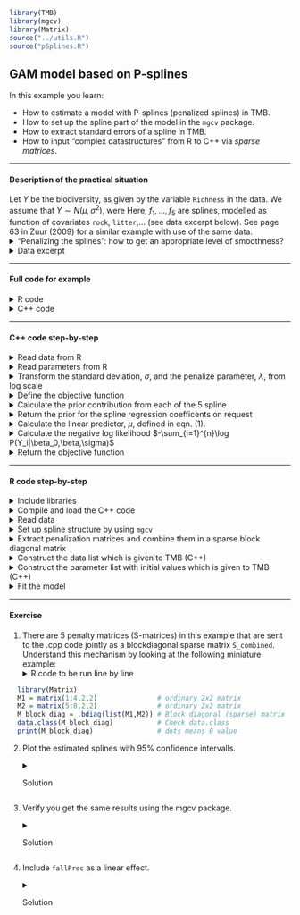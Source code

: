 ```r
library(TMB)
library(mgcv)
library(Matrix)
source("../utils.R")
source("pSplines.R")
```


## **GAM model based on P-splines**
In this example you learn:

* How to estimate a model with P-splines (penalized splines) in TMB.
* How to set up the spline part of the model in the `mgcv` package. 
* How to extract standard errors of a spline in TMB.
* How to input "complex datastructures" from R to C++ via _sparse matrices_.

***
#### Description of the practical situation
Let $Y$ be the biodiversity, as given by the variable `Richness` in the data. We assume that $Y \sim N(\mu,\sigma^2)$, were 
\begin{equation}
\mu = \beta_0 +  f_1(rock) +f_2(litter) + f_3(soil) + f_4(fallPrec) + f_5(sprTmax).\qquad (1)
\label{def:mu}
\end{equation}
Here, $f_1,\ldots,f_5$ are splines, modelled as function of covariates `rock`, `litter`,... (see data excerpt below).
See page 63 in Zuur (2009) for a similar example with use of the same data.
<details> <summary> "Penalizing the splines": how to get an appropriate level of smoothness?</summary>
We let the coefficients ($\beta$) of the $i$th spline have a multivariate normal distribution with precision matrix $\lambda_i \pmb{S}_i$, where $\lambda_i$ is a penalization parameter and $\pmb{S}_i$ is a penalization matrix extracted from the R-package `mgcv`. The matrices $\pmb{S}_i$ are singular, and hence the multivariate normal distributions are degenerate. However, when bringing in data through the likelihood, the (posterior) precision matrix becomes non-singular. See [Wood (2017)](https://books.google.no/books?id=JTkkDwAAQBAJ&printsec=frontcover&dq=generalized+additive+models+wood+2017&hl=no&sa=X&ved=0ahUKEwjp4o2sicHbAhWEFZoKHaHYBQ0Q6AEIJzAA#v=onepage&q=generalized%20additive%20models%20wood%202017&f=false) for details.
Implementation details are given in under the section "C++ code step-by-step" below.

```r
knitr::include_graphics("withAndWithout.png")
```


</details>

<details> <summary>Data excerpt</summary>
```r
head(Vegetation,5)
```
</details>

***

#### Full code for example
<details> <summary> R code</summary>
```r
include_source("pSplines.R", linesToInclud=c(1:3, 10:999))
```
</details>
<details> <summary> C++ code</summary>
```r
include_source("pSplines.cpp", linesToInclud=c(1:999))
```
</details>

***

#### C++ code step-by-step
<details>  
  <summary>Read data from R</summary>
```c++
    DATA_VECTOR(Y);       //The response
    DATA_MATRIX(X);       //Design matrix for splines
    DATA_SPARSE_MATRIX(S);//Penalization matrix diag(S1,S2,S3,S4,S5) without
                          //storing off-diagonal zeros.
    DATA_VECTOR(Sdims);   //Dimensions of S1,S2,S3,S4 and S5
    DATA_INTEGER(flag);     //Used for calculating the normalizing constant of the prior for spline regression coefficients on the R side

```

The `X` matrix combines the 5 design matrices for the 5 splines.
$$
X =\left[X_1,X_2,X_3,X_4,X_5\right]
= \underbrace{
                \left.\left( 
                      \begin{array}{cc|cc|cc|cc}
                             1.2&\cdots &4.3&\cdots &5.0&\cdots &\cdots&0.2\\
                             -.2&\cdots &1.3&\cdots &2.0&\cdots &\cdots&9.1\\
                             3.1&\cdots &0.0&\cdots &1.2&\cdots &\cdots&-20.1\\
                             \vdots&&&&&&\vdots&\\
                             4.2&\cdots &9.1&\cdots &2.3&\cdots &\cdots&1.3
                      \end{array}
                \right)\right\}
              }_{\text{Design matrices for 5 splines stacked columnwise}} 
              \,\text{ observations }
$$
</details>
<details>
  <summary>Read parameters from R</summary>
```c++
    PARAMETER(beta0);       //Intercept
    PARAMETER_VECTOR(beta); //Spline regression parameters (5 splines stacked)
    PARAMETER_VECTOR(log_lambda);// Log penalization parameters (for 5 splines)
    PARAMETER(log_sigma);   // log(SD) of measurement error
```
</details>
<details>

<summary>Transform the standard deviation, $\sigma$, and the penalize parameter, $\lambda$, from log scale</summary>
```c++
    Type sigma = exp(log_sigma);
    vector<Type> lambda = exp(log_lambda);
```
</details>
<details>

<summary>Define the objective function</summary>
```c++
    Type nll = 0.0;
```
</details>
<details>

  <summary>Calculate the prior contribution from each of the 5 spline</summary>
  This is where the "complicated stuff" is going on. The following code does two things:
  
  * Retrieve the five $S$ matrices and $\beta$ vectors corresponding to each spline. 
  * Calculate the (multivariate) normal prior on each spline coeff vector $\beta_i$ (with precission matrix $\lambda_i S_i$).
```c++
  int k=0;  // Counter
  for(int i=0;i<Sdims.size();i++){
    int m_i = Sdims(i);
    vector<Type> beta_i = beta.segment(k,m_i);       // Retrieve beta_i
    SparseMatrix<Type> S_i = S.block(k,k,m_i,m_i);   // Retrieve S_i
    nll -= Type(0.5)*m_i*log_lambda(i) - 0.5*lambda(i)*GMRF(S_i).Quadform(beta_i);
    k += m_i;
  }
```
  
* `beta.segment(k,m_i)` returns elements $\beta_k,\beta_{k+1},\ldots,\beta_{k+m_i}$.  
* `S.block(k,k,m_i,m_i)` returns submatrix of $S$ with upper left corner $(k,k)$ and lower
  right corner $(k+m_i,k+m_i)$.
* The contribution from the $i$th spline is $0.5m_i\log(\lambda_i) - 0.5\lambda_i\beta_i^T S_i \beta_i$. A bit of explanation
is needed here. This prior on $\beta$ is a zero mean Gaussian distribution with precission (inverse covariance) matrix
$\lambda_iS_i$. Note that $S_i$  is not full rank, so we are dealing with a degenerate mutivariate distribution.
The part $0.5m_i\log(\lambda_i)$ is comming from the normalizing constant of the multivariate mean Gaussian distribution. A reference is needed here........
* `GMRF(S_i).Quadform(beta_i)` is the quadratic form $\beta_i^T S_i \beta_i$ (it is hard
to get the compiler to accept the  code `beta_i*(S_i*beta_i)  `).
</details>
<details>

  <summary>Return the prior for the spline regression coefficents on request </summary>
```c++
  if (flag == 0) return nll;
```
</details>
<details>

  <summary>Calculate the linear predictor, $\mu$, defined in eqn. (1).   </summary>
```c++
    vector<Type> mu(Y.size());
    mu = beta0 + X*beta;
```

* $X\beta=\sum_{j=1}^5X_j\beta_j$ gives the sum of all 5 splines (see above).
</details>
<details>

<summary>Calculate the negative log likelihood $-\sum_{i=1}^{n}\log P(Y_i|\beta_0,\beta,\sigma)$</summary>
```c++
    for(int i=0; i<Y.size(); i++){
      nll -= dnorm(Y(i), mu(i), sigma, true);
    }
```
</details>
<details>

<summary>Return the objective function </summary>
```c++
  return nll;
```
</details>

***


#### R code step-by-step
<details>  
  <summary>Include libraries</summary>
```r
  library(TMB)
  library(mgcv) #Use gam
  library(Matrix) #Use sparse matrices
```
</details>
<details>  
  <summary>Compile and load the C++ code</summary>
```r
  compile("pSplines.cpp")
  dyn.load(dynlib("pSplines"))
```
</details>
<details>  
  <summary>Read data</summary>
```r
  Vegetation <- read.table(file = "Vegetation.txt", header = TRUE, dec = ".")
  Vegetation = Vegetation[!is.na(Vegetation$Richness),]
```
</details>
<details>  
  <summary>Set up spline structure by using `mgcv`</summary>
```r
  gam_setup = gam(Richness ~ s(ROCK, bs = "cs") +
        s(LITTER, bs = "cs") + s(BARESOIL, bs = "cs") +
        s(FallPrec, bs = "cs") + s(SprTmax, bs = "cs"),
      data = Vegetation,fit=FALSE)
```
* `fit=FALSE` is because you only want `mgcv` to set up the spline bases,
   not fit the model.
</details>
<details>  
  <summary>Extract penalization matrices and combine them in a sparse block diagonal matrix</summary>
```r
  S_ROCK = gam_setup$smooth[[1]]$S[[1]]
  S_LITTER = gam_setup$smooth[[2]]$S[[1]]
  S_BARESOIL = gam_setup$smooth[[3]]$S[[1]]
  S_FallPrec = gam_setup$smooth[[4]]$S[[1]]
  S_SprTmax = gam_setup$smooth[[5]]$S[[1]]
  S_list = list(S_ROCK,S_LITTER,S_BARESOIL,S_FallPrec,S_SprTmax)
  S_combined = .bdiag(S_list)         # join S's in sparse matrix
  Sdims = unlist(lapply(S_list,nrow)) # Find dimension of each S
```
</details>
<details>  
  <summary>Construct the data list which is given to TMB (C++)</summary>
```r
data = list(Y = Vegetation$Richness, # Response
            X = gam_setup$X[,-1],  # Design matrix, without intercept
            S = S_combined,      # Combined penalty matrix
            Sdims = Sdims,
            flag = 1)
```
</details>
<details>  
  <summary>Construct the parameter list with initial values which is given to TMB (C++)</summary>
```r
  par = list(
    beta0 = 0,  # Intercept
    beta = rep(0,sum(Sdims)),  # Spline coefficients
    log_lambda = rep(rep(0,length(Sdims))), #Log spline penalization coefficients
    log_sigma = 0
  )
```
</details>
<details>  
  <summary>Fit the model</summary>
```r
  obj = MakeADFun(data = data, parameters = par,random="beta",DLL = "pSplines")
  obj <- normalize(obj, flag="flag")  #Inform obj that we calculate the prior normalizing constant in R. 
  opt = nlminb(obj$par,obj$fn,obj$gr)
  rep = sdreport(obj)
```
</details>



***
#### Exercise

1. There are 5 penalty matrices (S-matrices) in this example that are sent
to the .cpp code jointly as a blockdiagonal sparse matrix `S_combined`.
Understand this mechanism by looking at the following miniature example:
<details>  
  <summary>R code to be run line by line</summary>
```r
  library(Matrix)
  M1 = matrix(1:4,2,2)               # ordinary 2x2 matrix
  M2 = matrix(5:8,2,2)               # ordinary 2x2 matrix
  M_block_diag = .bdiag(list(M1,M2)) # Block diagonal (sparse) matrix
  data.class(M_block_diag)           # Check data.class
  print(M_block_diag)                # dots means 0 value
```
</details>


2. Plot the estimated splines with 95% confidence intervalls.
<details>
  <summary>Solution</summary>
    First we define a design matrix for the splines we want to plot:
    ```r
      #R code
      ROCK=min(Vegetation$ROCK):max(Vegetation$ROCK)
      LITTER=min(Vegetation$LITTER):max(Vegetation$LITTER)
      BARESOIL=min(Vegetation$BARESOIL):max(Vegetation$BARESOIL)
      FallPrec=min(Vegetation$FallPrec):max(Vegetation$FallPrec)
      SprTmax=min(Vegetation$SprTmax):max(Vegetation$SprTmax)
      
      rockReport = PredictMat(gam_setup$smooth[[1]],data = data.frame(ROCK))
      litterReport = PredictMat(gam_setup$smooth[[2]],data = data.frame(LITTER)) 
      soilReport = PredictMat(gam_setup$smooth[[3]],data = data.frame(BARESOIL)) 
      fallReport = PredictMat(gam_setup$smooth[[4]],data = data.frame(FallPrec)) 
      sprReport = PredictMat(gam_setup$smooth[[5]],data = data.frame(SprTmax))
      
      designMatrixForReport = list(rockReport,litterReport,soilReport,fallReport,sprReport)
      data$designMatrixForReport = .bdiag(designMatrixForReport) 
    ```
    
    Then we estimate those splines in TMB when we estimate the model:
    ```c++
        //c++ code
        DATA_SPARSE_MATRIX(designMatrixForReport); //place were the data is included
        
        vector<Type> splineForReport = designMatrixForReport*beta; //place just before return nll
        ADREPORT(splineForReport);
  
    ```
    Then we extract the estimated splines with standard errors, and plot the splines:
  
    ```r
      #R code
      muSpline = rep$value[names(rep$value)=="splineForReport"]
      sdSpline<-rep$sd[names(rep$value)=="splineForReport"]
      
      par(mfrow=c(2,3))
      start = 1
      stop = start + length(ROCK) -1
      plot(ROCK, muSpline[start:stop], lty=1,type = 'l',ylim = c(-6,5),ylab = "f(rock)",main = "Spline for ROCK")
      lines(ROCK, muSpline[start:stop]- 1.96*sdSpline[start:stop], lty=2)
      lines(ROCK, muSpline[start:stop]+ 1.96*sdSpline[start:stop], lty=2)
      abline(h = 0)
      
      start = stop +1
      stop = start+ length(LITTER)-1
      plot(LITTER, muSpline[start:stop], lty=1,type = 'l',ylim = c(-6,5),ylab = "f(litter)",main = "Spline for LITTER")
      lines(LITTER, muSpline[start:stop]- 1.96*sdSpline[start:stop], lty=2)
      lines(LITTER, muSpline[start:stop]+ 1.96*sdSpline[start:stop], lty=2)
      abline(h = 0)
      
      start = stop +1
      stop = start+ length(BARESOIL)-1
      plot(BARESOIL, muSpline[start:stop], lty=1,type = 'l',ylim = c(-6,5),ylab = "f(soil)",main = "Spline for BARESOIL")
      lines(BARESOIL, muSpline[start:stop]- 1.96*sdSpline[start:stop], lty=2)
      lines(BARESOIL, muSpline[start:stop]+ 1.96*sdSpline[start:stop], lty=2)
      abline(h = 0)
      
      start = stop +1
      stop = start+ length(FallPrec)-1
      plot(FallPrec, muSpline[start:stop], lty=1,type = 'l',ylim = c(-6,5),ylab = "f(fallPrec)",main = "Spline for FallPrec")
      lines(FallPrec, muSpline[start:stop]- 1.96*sdSpline[start:stop], lty=2)
      lines(FallPrec, muSpline[start:stop]+ 1.96*sdSpline[start:stop], lty=2)
      abline(h = 0)
      
      start = stop +1
      stop = start+ length(SprTmax)-1
      plot(SprTmax, muSpline[start:stop], lty=1,type = 'l',ylim = c(-6,5),ylab = "f(sprTMax)",main = "Spline for SprTmax")
      lines(SprTmax, muSpline[start:stop]- 1.96*sdSpline[start:stop], lty=2)
      lines(SprTmax, muSpline[start:stop]+ 1.96*sdSpline[start:stop], lty=2)
      abline(h = 0)
    ```
</details>


</details>


3. Verify you get the same results using the mgcv package.
  <details>
    <summary>Solution</summary>
    ```r
        gam_setup = gam(Richness ~ s(ROCK, bs = "cs") +
                          s(LITTER, bs = "cs") + s(BARESOIL, bs = "cs") +
                          s(FallPrec, bs = "cs") + s(SprTmax, bs = "cs"),
                        data = Vegetation,method = "ML",fit=TRUE) #Note that we use maximum likelihood method in the gam function.
        par(mfrow=c(2,3))
        plot(gam_setup)
    ```
</details>

4. Include `fallPrec` as a linear effect.
  <details>
    <summary>Solution</summary>
    On the R side we change the gam_setup:
    ```r
      gam_setup = gam(Richness ~ FallPrec+s(ROCK, bs = "cs") +
                        s(LITTER, bs = "cs") + s(BARESOIL, bs = "cs") +
                         s(SprTmax, bs = "cs"),
                      data = Vegetation,fit=FALSE)
    ```
    and provide TMB with separate design matrices for spline and linear covariates:
    ```r
    data = list(Y = Vegetation$Richness, # Response
            #X = gam_setup$X[,-1],
            Xlinear = gam_setup$X[,c(1,2)],  # Design matrix for intercept and linear effect
            Xsplines = gam_setup$X[,-c(1,2)],  # Design matrix, without intercept and linear effect
            S = S_combined,      # Combined penalty matrix
            Sdims = Sdims,
            designMatrixForReport = .bdiag(designMatrixForReport),
            flag = 1)
    ```
    and modify the parameters:
    ```r
    par = list(
          #beta0 = 0,  
          #beta = rep(0,sum(Sdims)),
          betaLinear = c(0,0),  # Intercept and linear effect
          betaSplines = rep(0,sum(Sdims)),  # Spline coefficients
          log_lambda = rep(rep(0,length(Sdims))), #Log spline penalization coefficients
          log_sigma = 0 
    )
    ```

    On the C++ side we include the two design matrices:
    ```c++
      //DATA_MATRIX(X);
      DATA_MATRIX(Xsplines);       //Design matrix for splines
      DATA_MATRIX(Xlinear);       //Design matrix for linear effects and intercept
    ```
    and modify how the linear predictor is calculated:
    ```c++
      //mu = beta0 + X*beta;
      mu = Xlinear*betaLinear;
      mu += Xsplines*betaSplines;
    ```
</details>

